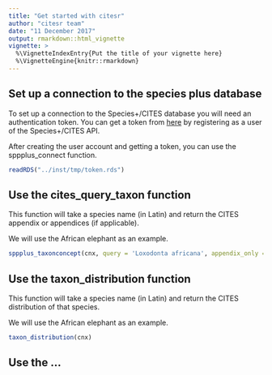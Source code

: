```yaml
---
title: "Get started with citesr"
author: "citesr team"
date: "11 December 2017"
output: rmarkdown::html_vignette
vignette: >
  %\VignetteIndexEntry{Put the title of your vignette here}
  %\VignetteEngine{knitr::rmarkdown}
---
```


## Set up a connection to the species plus database

To set up a connection to the Species+/CITES database you will need an
authentication token. You can get a token from [here](http://api.speciesplus.net/users/sign_up)
by registering as a user of the Species+/CITES API.

After creating the user account and getting a token, you can use the
sppplus_connect function.


```R
readRDS("../inst/tmp/token.rds")
```

## Use the cites_query_taxon function

This function will take a species name (in Latin) and return the CITES appendix or appendices (if applicable).

We will use the African elephant as an example.
```r
sppplus_taxonconcept(cnx, query = 'Loxodonta africana', appendix_only = TRUE)
```

## Use the taxon_distribution function

This function will take a species name (in Latin) and return the CITES distribution of that species.

We will use the African elephant as an example.
```r
taxon_distribution(cnx)
```

## Use the ...
